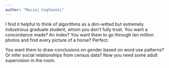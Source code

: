 ```yaml
---
author: "Maciej Cegłowski"
---
```


I find it helpful to think of algorithms as a dim-witted but extremely industrious graduate student, whom you don’t fully trust. You want a concordance made? An index? You want them to go through ten million photos and find every picture of a horse? Perfect.

You want them to draw conclusions on gender based on word use patterns? Or infer social relationships from census data? Now you need some adult supervision in the room.


